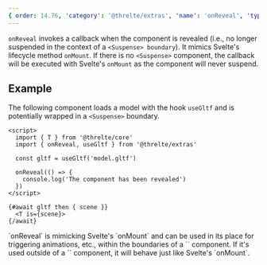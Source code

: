 ```yaml
---
{ order: 14.76, 'category': '@threlte/extras', 'name': 'onReveal', 'type': 'hook' }
---
```


`onReveal` invokes a callback when the component is revealed (i.e., no
longer suspended in the context of a `<Suspense> boundary`). It mimics Svelte's
lifecycle method `onMount`. If there is no `<Suspense>` component, the callback
will be executed with Svelte's `onMount` as the component will never suspend.

## Example

The following component loads a model with the hook `useGltf` and is potentially
wrapped in a `<Suspense>` boundary.

```svelte
<script>
  import { T } from '@threlte/core'
  import { onReveal, useGltf } from '@threlte/extras'

  const gltf = useGltf('model.gltf')

  onReveal(() => {
    console.log('The component has been revealed')
  })
</script>

{#await gltf then { scene }}
  <T is={scene}>
{/await}
```

<Tip type="tip">
	`onReveal` is mimicking Svelte's `onMount` and can
	be used in its place for triggering animations, etc., within the boundaries
	of a `<Suspense>` component. If it's used outside of a `<Suspense>` component,
	it will behave just like Svelte's `onMount`.
</Tip>
